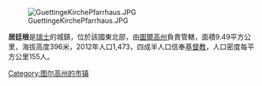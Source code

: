 [[Image:GuettingeKirchePfarrhaus.JPG|right]]

'''居廷根'''是[[瑞士|瑞士]]的城鎮，位於該國東北部，由[[圖爾高州|圖爾高州]]負責管轄，面積9.49平方公里，海拔高度396米，2012年人口1,473，四成半人口信奉[[基督教|基督教]]，人口密度每平方公里155人。

{{Switzerland-geo-stub}}
[[Category:图尔高州的市镇|Category:图尔高州的市镇]]